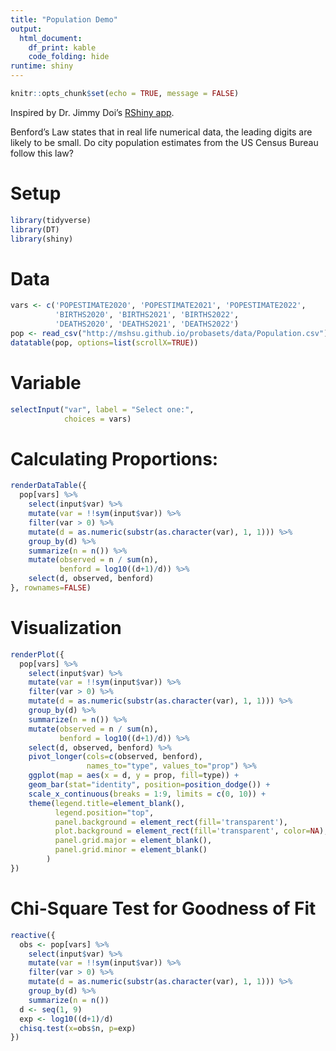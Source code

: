 ---
title: "Population Demo"
output: 
  html_document:
    df_print: kable
    code_folding: hide
runtime: shiny
---

```{r setup, include=FALSE}
knitr::opts_chunk$set(echo = TRUE, message = FALSE)
```

Inspired by Dr. Jimmy Doi's [RShiny app](http://shiny.calpoly.sh/BenfordData/).

Benford's Law states that in real life numerical data, the leading digits are likely to be small. Do city population estimates from the US Census Bureau follow this law?

# Setup

```{r}
library(tidyverse)
library(DT)
library(shiny)
```

# Data

```{r}
vars <- c('POPESTIMATE2020', 'POPESTIMATE2021', 'POPESTIMATE2022',
          'BIRTHS2020', 'BIRTHS2021', 'BIRTHS2022',
          'DEATHS2020', 'DEATHS2021', 'DEATHS2022')
pop <- read_csv("http://mshsu.github.io/probasets/data/Population.csv")[c('STNAME', 'CTYNAME', vars)]
datatable(pop, options=list(scrollX=TRUE))
```

# Variable

```{r}
selectInput("var", label = "Select one:",
            choices = vars)
```

# Calculating Proportions:

```{r}
renderDataTable({
  pop[vars] %>% 
    select(input$var) %>%
    mutate(var = !!sym(input$var)) %>%
    filter(var > 0) %>%
    mutate(d = as.numeric(substr(as.character(var), 1, 1))) %>%
    group_by(d) %>%
    summarize(n = n()) %>%
    mutate(observed = n / sum(n),
           benford = log10((d+1)/d)) %>%
    select(d, observed, benford)
}, rownames=FALSE)
```

# Visualization

```{r}
renderPlot({
  pop[vars] %>% 
    select(input$var) %>%
    mutate(var = !!sym(input$var)) %>%
    filter(var > 0) %>%
    mutate(d = as.numeric(substr(as.character(var), 1, 1))) %>%
    group_by(d) %>%
    summarize(n = n()) %>%
    mutate(observed = n / sum(n),
           benford = log10((d+1)/d)) %>%
    select(d, observed, benford) %>%
    pivot_longer(cols=c(observed, benford),
                 names_to="type", values_to="prop") %>%
    ggplot(map = aes(x = d, y = prop, fill=type)) +
    geom_bar(stat="identity", position=position_dodge()) +
    scale_x_continuous(breaks = 1:9, limits = c(0, 10)) +
    theme(legend.title=element_blank(),
          legend.position="top",
          panel.background = element_rect(fill='transparent'),
          plot.background = element_rect(fill='transparent', color=NA),
          panel.grid.major = element_blank(),
          panel.grid.minor = element_blank()
        )
})
```


# Chi-Square Test for Goodness of Fit

```{r}
reactive({
  obs <- pop[vars] %>% 
    select(input$var) %>%
    mutate(var = !!sym(input$var)) %>%
    filter(var > 0) %>%
    mutate(d = as.numeric(substr(as.character(var), 1, 1))) %>%
    group_by(d) %>%
    summarize(n = n())
  d <- seq(1, 9)
  exp <- log10((d+1)/d)
  chisq.test(x=obs$n, p=exp)
})
```




